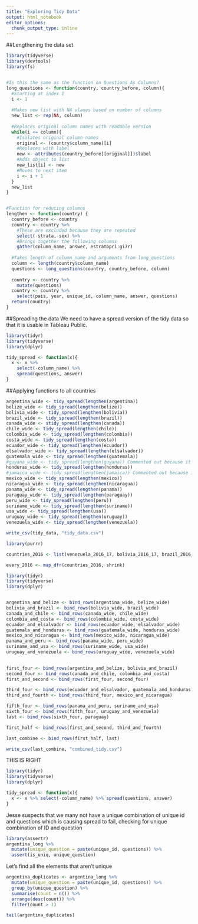 ```yaml
---
title: "Exploring Tidy Data"
output: html_notebook
editor_options: 
  chunk_output_type: inline
---
```


##Lengthening the data set
```r
library(tidyverse)
library(devtools)
library(fs)


#Is this the same as the function on Questions As Columns?
long_questions <- function(country, country_before, column){
  #Starting at index 1
  i <- 1
  
  #Makes new list with NA vlaues based on number of columns
  new_list <- rep(NA, column)
  
  #Replaces original column names with readable version
  while(i <= column){
    #Isolates original column names
    original <- (country$column_name)[i]
    #Replaces with label
    new <- attributes(country_before[[original]])$label
    #Adds object to list
    new_list[i] <- new
    #Moves to next item
    i <- i + 1
  }
  new_list
}


#Function for reducing columns
lengthen <- function(country) {
  country_before <- country
  country <- country %>%
    #These are excluded because they are repeated
    select(-strata,-sex) %>%
    #Brings together the following columns
    gather(column_name, answer, estratopri:gi7r)
  
  #Takes length of column_name and arguments from long_questions
  column <- length(country$column_name)
  questions <- long_questions(country, country_before, column)
  
  country <- country %>%
    mutate(questions)
  country <- country %>%
    select(pais, year, unique_id, column_name, answer, questions)
  return(country)
}
```


##Spreading the data
We need to have a spread version of the tidy data so that it is usable in Tableau Public.
```r
library(tidyr)
library(tidyverse)
library(dplyr)

tidy_spread <- function(x){
  x <- x %>%
    select(-column_name) %>%
    spread(questions, answer)
}
```

##Applying functions to all countries
```r
argentina_wide <- tidy_spread(lengthen(argentina))
belize_wide <- tidy_spread(lengthen(belize))
bolivia_wide <- tidy_spread(lengthen(bolivia))
brazil_wide <- tidy_spread(lengthen(brazil))
canada_wide <- stidy_spread(lengthen(canada))
chile_wide <- tidy_spread(lengthen(chile))
colombia_wide <- tidy_spread(lengthen(colombia))
costa_wide <- tidy_spread(lengthen(costa))
ecuador_wide <- tidy_spread(lengthen(ecuador))
elsalvador_wide <- tidy_spread(lengthen(elsalvador))
guatemala_wide <- tidy_spread(lengthen(guatemala))
#guyana_wide <- tidy_spread(lengthen(guyana)) Commented out because it is English-only
honduras_wide <- tidy_spread(lengthen(honduras))
#jamaica_wide <- tidy_spread(lengthen(jamaica)) Commented out because it is English-only
mexico_wide <- tidy_spread(lengthen(mexico))
nicaragua_wide <- tidy_spread(lengthen(nicaragua))
panama_wide <- tidy_spread(lengthen(panama))
paraguay_wide <- tidy_spread(lengthen(paraguay))
peru_wide <- tidy_spread(lengthen(peru))
suriname_wide <- tidy_spread(lengthen(suriname))
usa_wide <- tidy_spread(lengthen(usa))
uruguay_wide <- tidy_spread(lengthen(uruguay))
venezuela_wide <- tidy_spread(lengthen(venezuela))
```


```r
write_csv(tidy_data, "tidy_data.csv")
```


```r
library(purrr)

countries_2016 <- list(venezuela_2016_17, bolivia_2016_17, brazil_2016_17, canada_2016_17, chile_2016_17, colombia_2016_17,costa_2016_17, ecuador_2016_17, elsalvador_2016_17, guatemala_2016_17, guyana_2016_17, honduras_2016_17, jamaica_2016_17, mexico_2016_17, nicaragua_2016_17, panama_2016_17, paraguay_2016_17, peru_2016_17, usa_2016_17, uruguay_2016_17)

every_2016 <- map_dfr(countries_2016, shrink)
```

```r
library(tidyr)
library(tidyverse)
library(dplyr)


argentina_and_belize <- bind_rows(argentina_wide, belize_wide)
bolivia_and_brazil <- bind_rows(bolivia_wide, brazil_wide)
canada_and_chile <- bind_rows(canada_wide, chile_wide)
colombia_and_costa <- bind_rows(colombia_wide, costa_wide)
ecuador_and_elsalvador <- bind_rows(ecuador_wide, elsalvador_wide)
guatemala_and_honduras <- bind_rows(guatemala_wide, honduras_wide)
mexico_and_nicaragua <- bind_rows(mexico_wide, nicaragua_wide)
panama_and_peru <- bind_rows(panama_wide, peru_wide)
suriname_and_usa <- bind_rows(suriname_wide, usa_wide)
uruguay_and_venezuela <- bind_rows(uruguay_wide, venezuela_wide)

  
first_four <- bind_rows(argentina_and_belize, bolivia_and_brazil)
second_four <- bind_rows(canada_and_chile, colombia_and_costa)
first_and_second <- bind_rows(first_four, second_four)

third_four <- bind_rows(ecuador_and_elsalvador, guatemala_and_honduras)
third_and_fourth <- bind_rows(third_four, mexico_and_nicaragua)

fifth_four <- bind_rows(panama_and_peru, suriname_and_usa)
sixth_four <- bind_rows(fifth_four, uruguay_and_venezuela)
last <- bind_rows(sixth_four, paraguay)

first_half <- bind_rows(first_and_second, third_and_fourth)

last_combine <- bind_rows(first_half, last)

write_csv(last_combine, "combined_tidy.csv")
```
THIS IS RIGHT
```r
library(tidyr)
library(tidyverse)
library(dplyr)

tidy_spread <- function(x){
  x <- x %>% select(-column_name) %>% spread(questions, answer)
}

```


Jesse suspects that we many not have a unique combination of unique id and questions which is causing spread to fail, checking for unique combination of ID and question
```r
library(assertr)
argentina_long %>% 
  mutate(unique_question = paste(unique_id, questions)) %>%
  assert(is_uniq, unique_question)
```


Let's find all the elements that aren't unique


```r
argentina_duplicates <- argentina_long %>% 
  mutate(unique_question = paste(unique_id, questions)) %>%
  group_by(unique_question) %>%
  summarise(count = n()) %>%
  arrange(desc(count)) %>%
  filter(count > 1)

tail(argentina_duplicates)
```

